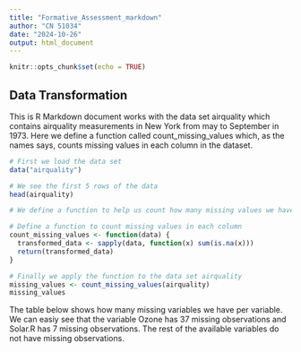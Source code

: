 ```yaml
---
title: "Formative_Assessment_markdown"
author: "CN 51034"
date: "2024-10-26"
output: html_document
---
```


```r
knitr::opts_chunk$set(echo = TRUE)
```

## Data Transformation

This is R Markdown document works with the data set airquality which contains airquality measurements in New York from may to September in 1973. Here we define a function called count_missing_values which, as the names says, counts missing values in each column in the dataset.

```r
# First we load the data set
data("airquality")

# We see the first 5 rows of the data
head(airquality)

# We define a function to help us count how many missing values we have in each column of the dataset

# Define a function to count missing values in each column
count_missing_values <- function(data) {
  transformed_data <- sapply(data, function(x) sum(is.na(x)))
  return(transformed_data)
}

# Finally we apply the function to the data set airquality
missing_values <- count_missing_values(airquality)
missing_values

```
The table below shows how many missing variables we have per variable. We can easiy see that the variable Ozone has 37 missing observations and Solar.R has 7 missing observations. The rest of the available variables do not have missing observations.

